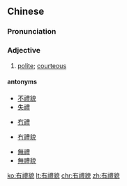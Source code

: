 {{also|有礼貌}}
==Chinese==
{{zh-forms|s=有礼貌|type=12}}

===Pronunciation===
{{zh-pron
|m=yǒulǐmào
|c=jau5 lai5 maau6
|cat=a
}}

===Adjective===
{{zh-adj}}

# [[polite]]; [[courteous]]
#: {{zh-x|一定要有禮貌！冇得揀！|You must '''be polite'''! You have no choice!|C}}

====antonyms====
* [[不禮貌]]
* [[失禮]]
* {{qualifier|Cantonese}} [[冇禮]]
* {{qualifier|Cantonese}} [[冇禮貌]]
* [[無禮]]
* [[無禮貌]]

[[ko:有禮貌]]
[[lt:有禮貌]]
[[chr:有禮貌]]
[[zh:有禮貌]]